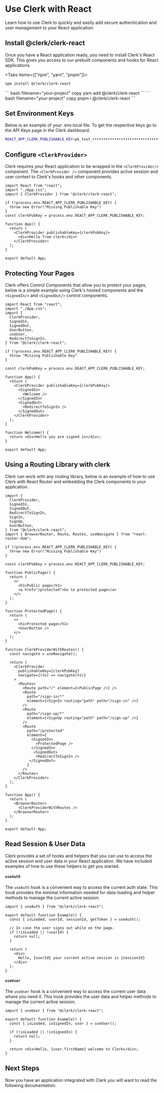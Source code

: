 
# Use Clerk with React

Learn how to use Clerk to quickly and easily add secure authentication and user management to your React application.

## Install @clerk/clerk-react

Once you have a React application ready, you need to install Clerk's React SDK. This gives you access to our prebuilt components and hooks for React applications.

<Tabs items={["npm", "yarn", "pnpm"]}>
  <Tab>
  ``` bash filename="your-project" copy
  npm install @clerk/clerk-react
  ```
  </Tab>
  <Tab>
   ``` bash filename="your-project" copy
   yarn add @clerk/clerk-react
   ```
   </Tab>
  <Tab>
  ``` bash filename="your-project" copy
  pnpm i @clerk/clerk-react
  ```
  </Tab>
</Tabs>

## Set Environment Keys

Below is an example of your .env.local file. To get the respective keys go to the API Keys page in the Clerk dashboard.

```sh copy filename=".env.local"
REACT_APP_CLERK_PUBLISHABLE_KEY=pk_test_••••••••••••••••••••••••••••••••••
```

## Configure `<ClerkProvider>`

Clerk requires your React application to be wrapped in the `<ClerkProvider/>` component. The `<ClerkProvider />` component provides active session and user context to Clerk's hooks and other components.

```tsx filename="app.tsx" copy
import React from "react";
import "./App.css";
import { ClerkProvider } from "@clerk/clerk-react";

if (!process.env.REACT_APP_CLERK_PUBLISHABLE_KEY) {
  throw new Error("Missing Publishable Key")
}
const clerkPubKey = process.env.REACT_APP_CLERK_PUBLISHABLE_KEY;

function App() {
  return (
    <ClerkProvider publishableKey={clerkPubKey}>
      <div>Hello from clerk</div>
    </ClerkProvider>
  );
}

export default App;
```

## Protecting Your Pages

Clerk offers Control Components that allow you to protect your pages, below is a simple example using Clerk's hosted components and the `<SignedIn/>` and `<SignedOut/>` control components.

```tsx filename="app.tsx" copy
import React from "react";
import "./App.css";
import {
  ClerkProvider,
  SignedIn,
  SignedOut,
  UserButton,
  useUser,
  RedirectToSignIn,
} from "@clerk/clerk-react";

if (!process.env.REACT_APP_CLERK_PUBLISHABLE_KEY) {
  throw "Missing Publishable Key"
}

const clerkPubKey = process.env.REACT_APP_CLERK_PUBLISHABLE_KEY;

function App() {
  return (
    <ClerkProvider publishableKey={clerkPubKey}>
      <SignedIn>
        <Welcome />
      </SignedIn>
      <SignedOut>
        <RedirectToSignIn />
      </SignedOut>
    </ClerkProvider>
  );
}

function Welcome() {
  return <div>Hello you are signed in</div>;
}

export default App;
```

## Using a Routing Library with clerk

Clerk can work with any routing library, below is an example of how to use Clerk with React Router and embedding the Clerk components in your application.

```tsx filename="app.tsx" copy
import {
  ClerkProvider,
  SignedIn,
  SignedOut,
  RedirectToSignIn,
  SignIn,
  SignUp,
  UserButton,
} from "@clerk/clerk-react";
import { BrowserRouter, Route, Routes, useNavigate } from "react-router-dom";

if (!process.env.REACT_APP_CLERK_PUBLISHABLE_KEY) {
  throw new Error("Missing Publishable Key")
}

const clerkPubKey = process.env.REACT_APP_CLERK_PUBLISHABLE_KEY;

function PublicPage() {
  return (
    <>
      <h1>Public page</h1>
      <a href="/protected">Go to protected page</a>
    </>
  );
}

function ProtectedPage() {
  return (
    <>
      <h1>Protected page</h1>
      <UserButton />
    </>
  );
}

function ClerkProviderWithRoutes() {
  const navigate = useNavigate();

  return (
    <ClerkProvider
      publishableKey={clerkPubKey}
      navigate={(to) => navigate(to)}
    >
      <Routes>
        <Route path="/" element={<PublicPage />} />
        <Route
          path="/sign-in/*"
          element={<SignIn routing="path" path="/sign-in" />}
        />
        <Route
          path="/sign-up/*"
          element={<SignUp routing="path" path="/sign-up" />}
        />
        <Route
          path="/protected"
          element={
            <SignedIn>
              <ProtectedPage />
            </SignedIn>
             <SignedOut>
              <RedirectToSignIn />
           </SignedOut>
          }
        />
      </Routes>
    </ClerkProvider>
  );
}

function App() {
  return (
    <BrowserRouter>
      <ClerkProviderWithRoutes />
    </BrowserRouter>
  );
}

export default App;
```

## Read Session & User Data

Clerk provides a set of hooks and helpers that you can use to access the active session and user data in your React application. We have included examples of how to use these helpers to get you started.

#### `useAuth`

The `useAuth` hook is a convenient way to access the current auth state. This hook provides the minimal information needed for data-loading and helper methods to manage the current active session.

```tsx copy filename="pages/example.tsx"
import { useAuth } from "@clerk/clerk-react";

export default function Example() {
  const { isLoaded, userId, sessionId, getToken } = useAuth();

  // In case the user signs out while on the page.
  if (!isLoaded || !userId) {
    return null;
  }

  return (
    <div>
      Hello, {userId} your current active session is {sessionId}
    </div>
  );
}
```

#### `useUser`

The `useUser` hook is a convenient way to access the current user data where you need it. This hook provides the user data and helper methods to manage the current active session.

```tsx copy filename="pages/example.tsx"
import { useUser } from "@clerk/clerk-react";

export default function Example() {
  const { isLoaded, isSignedIn, user } = useUser();

  if (!isLoaded || !isSignedIn) {
    return null;
  }

  return <div>Hello, {user.firstName} welcome to Clerk</div>;
}
```

## Next Steps

Now you have an application integrated with Clerk you will want to read the following documentation:

<div className="container mx-auto my-4">
  <div className="grid grid-cols-1 gap-6 md:grid-cols-2">
    <Cards
      title="Customization & Localization"
      description="Learn how to customize and localize the Clerk components."
      link="/components/customization/appearance"
      cta="Learn More"
    />
    <Cards
      title="Authentication Components"
      description="Learn more about all our authentication components."
      link="/components/authentication/sign-in"
      cta="Learn More"
    />
    <Cards
      title="Client Side Helpers"
      description="Learn more about our client side helpers and how to use them."
      link="/sdk/shared/use-auth"
      cta="Learn More"
    />
   </div>
</div>
